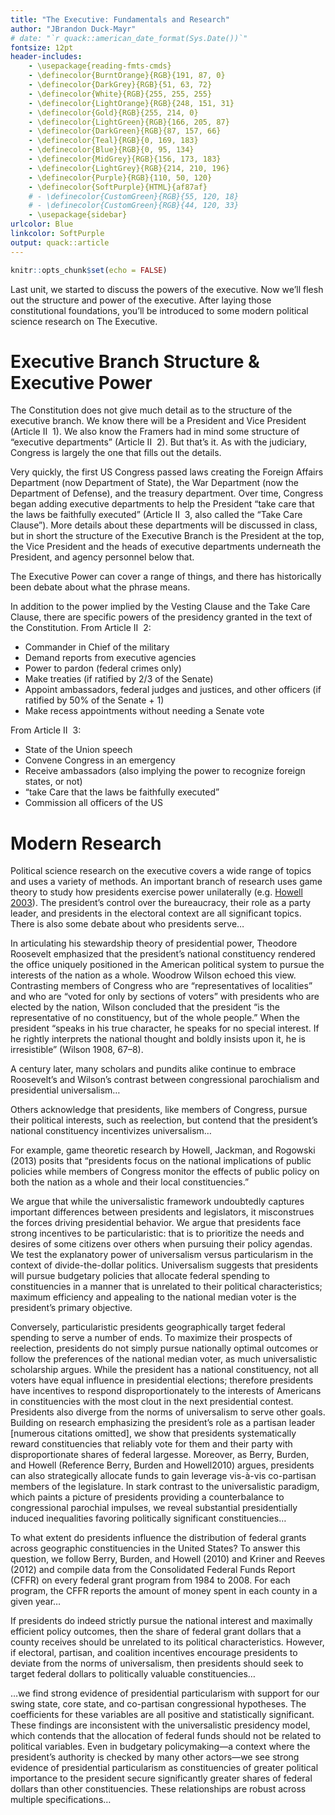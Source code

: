 ```yaml
---
title: "The Executive: Fundamentals and Research"
author: "JBrandon Duck-Mayr"
# date: "`r quack::american_date_format(Sys.Date())`"
fontsize: 12pt
header-includes:
    - \usepackage{reading-fmts-cmds}
    - \definecolor{BurntOrange}{RGB}{191, 87, 0}
    - \definecolor{DarkGrey}{RGB}{51, 63, 72}
    - \definecolor{White}{RGB}{255, 255, 255}
    - \definecolor{LightOrange}{RGB}{248, 151, 31}
    - \definecolor{Gold}{RGB}{255, 214, 0}
    - \definecolor{LightGreen}{RGB}{166, 205, 87}
    - \definecolor{DarkGreen}{RGB}{87, 157, 66}
    - \definecolor{Teal}{RGB}{0, 169, 183}
    - \definecolor{Blue}{RGB}{0, 95, 134}
    - \definecolor{MidGrey}{RGB}{156, 173, 183}
    - \definecolor{LightGrey}{RGB}{214, 210, 196}
    - \definecolor{Purple}{RGB}{110, 50, 120}
    - \definecolor{SoftPurple}{HTML}{af87af}
    # - \definecolor{CustomGreen}{RGB}{55, 120, 18}
    # - \definecolor{CustomGreen}{RGB}{44, 120, 33}
    - \usepackage{sidebar}
urlcolor: Blue
linkcolor: SoftPurple
output: quack::article
---
```


```r
knitr::opts_chunk$set(echo = FALSE)
```

Last unit, we started to discuss the powers of the executive.
Now we'll flesh out the structure and power of the executive.
After laying those constitutional foundations, you'll be introduced to some modern political science research on The Executive.

# Executive Branch Structure & Executive Power

The Constitution does not give much detail as to the structure of the executive branch.
We know there will be a President and Vice President (Article II \S\ 1).
We also know the Framers had in mind some structure of "executive departments" (Article II \S\ 2).
But that's it. As with the judiciary, Congress is largely the one that fills out the details.

\begin{sidebar}[Blue]{Article II of the US Constitution (emphasis added)}
\S 1 (Vesting Clause): The executive power shall be vested in \textbf{\textcolor{BurntOrange}{a President of the United States of America}}. He shall hold his office during the term of four years\dots\ together with \textbf{\textcolor{Blue}{the Vice President}}

\S 2: The President\dots\ may require the opinion, in writing, of \textbf{\textcolor{Purple}{the principal officer in each of the executive departments}}, upon any subject relating to the duties of their respective offices\dots
\end{sidebar}

\begin{quoteblock}{An act to establish... the Department of war. 1789\footnote{Full text at \url{https://www.loc.gov/item/2020767848/}}}

An ACT to establish an Executive Department to be denominated the Department of War.

BE IT ENACTED by the Senate Congress of the United States, That there shall be an Executive Department, to be denominated, “The Department of War,” and that there shall be a principal officer therein, to be called the Secretary for the Department of War, and who shall perform and execute such duties as shall... be... intrusted to him, by the President of the United States, agreeably to the Constitution, relative to... matters respecting military or naval affairs, as the President of the United States shall assign to the said department... And furthermore, That the said principal officer shall conduct the business of the said department, in such manner as the President of the United States shall, from time to time, order or instruct.

And be it further enacted, That there shall be in the said department, an inferior officer, to be
appointed by the said principal officer, to be employed therein as he shall deem proper... and who, whenever the said principal officer shall be removed from office by the President of the United States, or in any other case of vacancy, shall during such vacancy, have the charge and custody of all records, books and papers, appertaining to the said department...

1789, June 27.
\end{quoteblock}

Very quickly, the first US Congress passed laws creating the Foreign Affairs Department (now Department of State), the War Department (now the Department of Defense), and the treasury department.
Over time, Congress began adding executive departments\footnote{Such as the Department of Agriculture, Department of Energy, Department of Education\dots} to help the President "take care that the laws be faithfully executed" (Article II \S\ 3, also called the "Take Care Clause").\footnote{Note that Congress' power to create executive agencies is an implied power.}
More details about these departments will be discussed in class, but in short the structure of the Executive Branch is the President at the top, the Vice President and the heads of executive departments underneath the President, and agency personnel below that.

The Executive Power can cover a range of things, and there has historically been debate about what the phrase means.

\begin{quoteblock}{In Re Neagle (1890)\footnote{Full text at \url{https://supreme.justia.com/cases/federal/us/135/1/}}}
[At this time, appellate court panels included one Supreme Court justice. Each justice was assigned to one appellate ``circuit" (justices traveled in a circuitous path for this purpose). A death threat caused the President to appoint a US Marshal to protect the justice, though Congress passed no law authorizing that. Marshal Neagle killed the assassin and was charged with murder by California. A federal court granted Neagle a write of \textit{habeas corpus}, and California appealed.]

\dots Mr. Justice Field, when attacked, was in the immediate discharge of his duty as judge of the Circuit Courts of the United States within California\dots\ and that the deputy marshal\dots\ was charged with a duty under the law of the United States to protect Field from\dots\ violence\dots\ which was intended to lead to Field's death\dots

Mr. Justice Field was a member of the Supreme Court\dots\ for over a quarter of a century\dots\ he had become venerable for\dots\ his long and valuable service\dots\ The business of the Supreme Court has become so exacting\dots\ The term for each year, including\dots\ travel and preparations\dots\ has generally lasted from eight to nine months.

But the justices of this court have\dots\ other duties\dots\

So\dots\ a justice\dots\ is compelled\dots\ to [sit] on the Circuit Courts\dots\

We have no doubt\dots\ Justice Field, when attacked\dots\ was engaged in the discharge of his duties\dots\ and was entitled to\dots\ protection\dots\

[California urges] there [is] no statute authorizing\dots\ protection\dots

In [our view] of the Constitution\dots\ any obligation\dots\ or any duty\dots\ derived from the general scope of his duties under the laws of the United States, is "a law" within the meaning of this phrase\dots

Where\dots\ are we to look for the protection which we have shown Judge Field was entitled to\dots? Not to the courts\dots\ [Officers who execute courts' judgments] are marshals\dots\ and belong emphatically to the executive department of the government. They are appointed by the President, with the advice and consent of the Senate. They are removable from office at his pleasure\dots

The legislative branch\dots\ can only protect the judicial officers by the enactment of laws\dots\ and the argument we are now combating assumes that no such law has been passed by Congress.

If we turn to the executive\dots\ The Constitution\dots\ declares that the President "shall take care that the laws be faithfully executed," and he is provided with the means of [doing so] by his authority to [appoint executive officers]\dots\ The duties which are thus imposed upon him he is further enabled to perform by\dots\ the creation by acts of Congress, of executive departments, which have varied in number from four or five to seven or eight\dots\ thus he is enabled to fulfill the duty of his great department, expressed in the phrase that "he shall take care that the laws be faithfully executed"\dots

That there is a peace of the United States, that a man assaulting a judge of the United States while in the discharge of his duties violates that peace, that, in such case, the marshal of the United States stands in the same relation to the peace of the United States which the sheriff of the county does to the peace of the State of California, are questions too clear to need argument to prove them\dots

We have thus given, in this case, a most attentive consideration to all the questions of law and fact which we have thought to be properly involved in it\dots\ The result\dots\ is that, in the protection of the person and the life of Mr. Justice Field while in the discharge of his official duties,
Neagle was authorized to resist the attack\dots\ [so] he was acting under the authority of the law of the United States, and was justified in so doing; and that he is not liable to answer in the courts of California on account of his part in that transaction.

We therefore affirm the judgment of the circuit court authorizing his discharge from the custody of the sheriff of San Joaquin county.
\end{quoteblock}

\begin{sidebar}[Blue]{In re Neagle}
The Constitution\dots\ declares that the President "shall take care that the laws be faithfully executed," and he is provided with the means of fulfilling this obligation by his authority to [appoint executive officers]\dots\ The duties which are thus imposed upon him he is further enabled to perform by\dots\ the creation by acts of Congress, of executive departments, which have varied in number from four or five to seven or eight\dots\ thus he is enabled to fulfill the duty of his great department, expressed in the phrase that "he shall take care that the laws be faithfully executed"\dots
\end{sidebar}

In addition to the power implied by the Vesting Clause and the Take Care Clause, there are specific powers of the presidency granted in the text of the Constitution. From Article II \S\ 2:

- Commander in Chief of the military
- Demand reports from executive agencies
- Power to pardon (federal crimes only)
- Make treaties (if ratified by 2/3 of the Senate)
- Appoint ambassadors, federal judges and justices, and other officers (if ratified by 50% of the Senate + 1)
- Make recess appointments without needing a Senate vote

From Article II \S\ 3:

- State of the Union speech
- Convene Congress in an emergency
- Receive ambassadors (also implying the power to recognize foreign states, or not)
- "take Care that the laws be faithfully executed"
- Commission all officers of the US

# Modern Research

Political science research on the executive covers a wide range of topics and uses a variety of methods.
An important branch of research uses game theory to study how presidents exercise power unilaterally (e.g. [Howell 2003](https://doi.org/10.1515/9781400874392)).
The president's control over the bureaucracy, their role as a party leader, and presidents in the electoral context are all significant topics.
There is also some debate about who presidents serve...

\begin{center}
\href{https://www.jstor.org/stable/43655030}{\textrm{Presidential Particularism and Divide-the-Dollar Politics}}

\textit{by Douglas L. Kriner and Andrew Reeves}
\end{center}

In articulating his stewardship theory of presidential power, Theodore Roosevelt emphasized that the president's national constituency rendered the office uniquely positioned in the American political system to pursue the interests of the nation as a whole. Woodrow Wilson echoed this view. Contrasting members of Congress who are "representatives of localities" and who are "voted for only by sections of voters" with presidents who are elected by the nation, Wilson concluded that the president "is the representative of no constituency, but of the whole people." When the president "speaks in his true character, he speaks for no special interest. If he rightly interprets the national thought and boldly insists upon it, he is irresistible" (Wilson 1908, 67–8).

A century later, many scholars and pundits alike continue to embrace Roosevelt’s and Wilson’s contrast between congressional parochialism and presidential universalism...

Others acknowledge that presidents, like members of Congress, pursue their political interests, such as reelection, but contend that the president’s national constituency incentivizes universalism...

For example, game theoretic research by Howell, Jackman, and Rogowski (2013) posits that "presidents focus on the national implications of public policies while members of Congress monitor the effects of public policy on both the nation as a whole and their local constituencies."

We argue that while the universalistic framework undoubtedly captures important differences between presidents and legislators, it misconstrues the forces driving presidential behavior. We argue that presidents face strong incentives to be particularistic: that is to prioritize the needs and desires of some citizens over others when pursuing their policy agendas. We test the explanatory power of universalism versus particularism in the context of divide-the-dollar politics. Universalism suggests that presidents will pursue budgetary policies that allocate federal spending to constituencies in a manner that is unrelated to their political characteristics; maximum efficiency and appealing to the national median voter is the president’s primary objective.

Conversely, particularistic presidents geographically target federal spending to serve a number of ends. To maximize their prospects of reelection, presidents do not simply pursue nationally optimal outcomes or follow the preferences of the national median voter, as much universalistic scholarship argues. While the president has a national constituency, not all voters have equal influence in presidential elections; therefore presidents have incentives to respond disproportionately to the interests of Americans in constituencies with the most clout in the next presidential contest. Presidents also diverge from the norms of universalism to serve other goals. Building on research emphasizing the president's role as a partisan leader [numerous citations omitted], we show that presidents systematically reward constituencies that reliably vote for them and their party with disproportionate shares of federal largesse. Moreover, as Berry, Burden, and Howell (Reference Berry, Burden and Howell2010) argues, presidents can also strategically allocate funds to gain leverage vis-à-vis co-partisan members of the legislature. In stark contrast to the universalistic paradigm, which paints a picture of presidents providing a counterbalance to congressional parochial impulses, we reveal substantial presidentially induced inequalities favoring politically significant constituencies...

\begin{center}
Data and Methods
\end{center}

To what extent do presidents influence the distribution of federal grants across geographic constituencies in the United States? To answer this question, we follow Berry, Burden, and Howell (2010) and Kriner and Reeves (2012) and compile data from the Consolidated Federal Funds Report (CFFR) on every federal grant program from 1984 to 2008. For each program, the CFFR reports the amount of money spent in each county in a given year...

If presidents do indeed strictly pursue the national interest and maximally efficient policy outcomes, then the share of federal grant dollars that a county receives should be unrelated to its political characteristics. However, if electoral, partisan, and coalition incentives encourage presidents to deviate from the norms of universalism, then presidents should seek to target federal dollars to politically valuable constituencies...

\begin{center}
Results
\end{center}

...we find strong evidence of presidential particularism with support for our swing state, core state, and co-partisan congressional hypotheses. The coefficients for these variables are all positive and statistically significant. These findings are inconsistent with the universalistic presidency model, which contends that the allocation of federal funds should not be related to political variables. Even in budgetary policymaking—a context where the president’s authority is checked by many other actors—we see strong evidence of presidential particularism as constituencies of greater political importance to the president secure significantly greater shares of federal dollars than other constituencies. These relationships are robust across multiple specifications...
